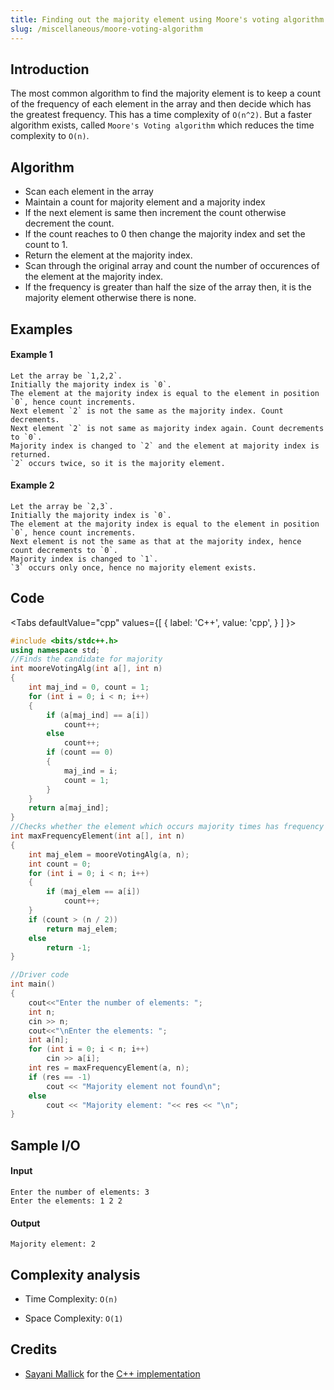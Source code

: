 ```yaml
---
title: Finding out the majority element using Moore's voting algorithm
slug: /miscellaneous/moore-voting-algorithm
---
```


## Introduction

The most common algorithm to find the majority element is to keep a count of the frequency of each element in the array and then decide which has the greatest frequency. This has a time complexity of `O(n^2)`. But a faster algorithm exists, called `Moore's Voting algorithm` which reduces the time complexity to `O(n)`. 

## Algorithm

- Scan each element in the array
- Maintain a count for majority element and a majority index
- If the next element is same then increment the count otherwise decrement the count.
- If the count reaches to 0 then change the majority index and set the count to 1.
- Return the element at the majority index.
- Scan through the original array and count the number of occurences of the element at the majority index.
- If the frequency is greater than half the size of the array then, it is the majority element otherwise there is none.

## Examples

#### Example 1

```
Let the array be `1,2,2`.
Initially the majority index is `0`.
The element at the majority index is equal to the element in position `0`, hence count increments.
Next element `2` is not the same as the majority index. Count decrements.
Next element `2` is not same as majority index again. Count decrements to `0`.
Majority index is changed to `2` and the element at majority index is returned.
`2` occurs twice, so it is the majority element.
```

#### Example 2

```
Let the array be `2,3`.
Initially the majority index is `0`.
The element at the majority index is equal to the element in position `0`, hence count increments.
Next element is not the same as that at the majority index, hence count decrements to `0`.
Majority index is changed to `1`.
`3` occurs only once, hence no majority element exists.
```

## Code


<Tabs
  defaultValue="cpp"
  values={[
    { label: 'C++', value: 'cpp', }
  ]
}>

<TabItem value="cpp">

```cpp
#include <bits/stdc++.h>
using namespace std;
//Finds the candidate for majority
int mooreVotingAlg(int a[], int n)
{
    int maj_ind = 0, count = 1;
    for (int i = 0; i < n; i++)
    {
        if (a[maj_ind] == a[i])
            count++;
        else
            count++;
        if (count == 0)
        {
            maj_ind = i;
            count = 1;
        }
    }
    return a[maj_ind];
}
//Checks whether the element which occurs majority times has frequency greater than n/2
int maxFrequencyElement(int a[], int n)
{
    int maj_elem = mooreVotingAlg(a, n);
    int count = 0;
    for (int i = 0; i < n; i++)
    {
        if (maj_elem == a[i])
            count++;
    }
    if (count > (n / 2))
        return maj_elem;
    else
        return -1;
}

//Driver code
int main()
{
    cout<<"Enter the number of elements: ";
    int n;
    cin >> n;
    cout<<"\nEnter the elements: ";
    int a[n];
    for (int i = 0; i < n; i++)
        cin >> a[i];
    int res = maxFrequencyElement(a, n);
    if (res == -1)
        cout << "Majority element not found\n";
    else
        cout << "Majority element: "<< res << "\n";
}
```
</TabItem>
</Tabs>

## Sample I/O

#### Input

```
Enter the number of elements: 3
Enter the elements: 1 2 2
```

#### Output

```
Majority element: 2
```

## Complexity analysis

- Time Complexity: `O(n)`

- Space Complexity: `O(1)`


## Credits

 * [Sayani Mallick](https://github.com/SAY-droid427) for the [C++ implementation](https://github.com/TesseractCoding/NeoAlgo/blob/master/C-Plus-Plus/cp/moore_voting.cpp) 
